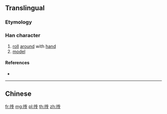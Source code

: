 {{also|摶}}
==Translingual==

===Etymology===
{{Han simp|摶|f=專|t=专}}

===Han character===
{{Han char|rn=64|rad=手|as=04|sn=7|four=|canj=QQNI|ids=⿰扌专}}

# [[roll]] [[around]] with [[hand]]
# [[model]]

====References====
* {{Han ref|kx=0422.121|hdz=31834.020|uh=629F|ud=25247}}

----

==Chinese==
{{zh-see|摶}}

[[fr:抟]]
[[mg:抟]]
[[pl:抟]]
[[th:抟]]
[[zh:抟]]
